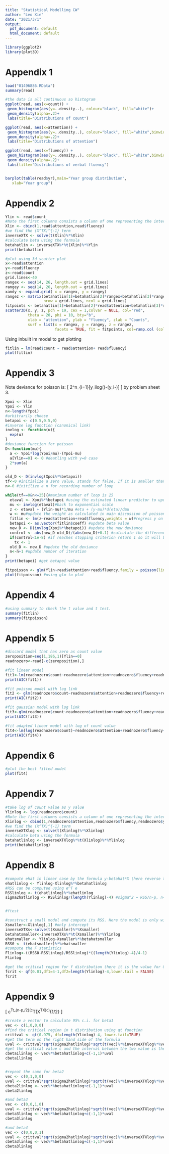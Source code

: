 ```yaml
---
title: "Statistical Modelling CW"
author: "Leo Xie"
date: "2021/3/1"
output:
  pdf_document: default
  html_document: default
---
```


```r
library(ggplot2)
library(plot3D)
```

# Appendix 1

```r
load("01496886.RData")
summary(read)

#the data is all continuous so histogram
ggplot(read, aes(x=count)) + 
 geom_histogram(aes(y=..density..), colour="black", fill="white")+
 geom_density(alpha=.2)+
 labs(title="Distributions of count")

ggplot(read, aes(x=attention)) + 
 geom_histogram(aes(y=..density..), colour="black", fill="white",binwidth = 1)+
 geom_density(alpha=.2)+
 labs(title="Distributions of attention")

ggplot(read, aes(x=fluency)) + 
 geom_histogram(aes(y=..density..), colour="black", fill="white",binwidth = 1)+
 geom_density(alpha=.2)+
 labs(title="Distributions of verbal fluency")


barplot(table(read$yr),main="Year group distribution",
   xlab="Year group")

```

# Appendix 2

```r
Ylin <- read$count
#Note the first columns consists a column of one representing the intercept term
Xlin <- cbind(1,read$attention,read$fluency)
#we find the (X^TX)^{-1} term
inverseXTX <- solve(t(Xlin)%*%Xlin)
#calculate beta using the formula 
betahatlin <- inverseXTX%*%t(Xlin)%*%Ylin
print(betahatlin)

#plot using 3d scatter plot
x<-read$attention
y<-read$fluency
z<-read$count
grid.lines<-40
rangex <- seq(14, 26, length.out = grid.lines)
rangey <- seq(14, 26, length.out = grid.lines)
xandy <- expand.grid( x = rangex, y = rangey)
rangez <- matrix(betahatlin[1]+betahatlin[2]*rangex+betahatlin[3]*rangey,
                 nrow = grid.lines, ncol = grid.lines)
fitpoints <- betahatlin[1]+betahatlin[2]*read$attention+betahatlin[3]*read$fluency
scatter3D(x, y, z, pch = 19, cex = 1,colvar = NULL, col="red", 
          theta = 20, phi = 10, bty="b",
          xlab = "attention", ylab = "fluency", zlab = "Counts",  
          surf = list(x = rangex, y = rangey, z = rangez,  
                      facets = TRUE, fit = fitpoints, col=ramp.col (col = c("blue","green"), n = 300, alpha=0.9), border="black"), main = "Count linear approximation")
```

Using inbuilt lm model to get plotting
```r
fitlin = lm(read$count ~ read$attention+ read$fluency)
plot(fitlin)
```


# Appendix 3

Note deviance for poisson is:
\[
2\sum^n_{i=1}[y_ilog(\frac{y_i}{\mu})-(y_i-\hat\mu)]
\]
by problem sheet 3.

```r
Xpoi <- Xlin
Ypoi <- Ylin
n<-length(Ypoi)
#arbitrarily choose 
betapoi <- c(0.5,0.5,0)
#inverse log function (canonical link)
invlog <- function(u){
  exp(u)
}
#deviance function for poisson 
D<-function(mu){
  a <- Ypoi*log(Ypoi/mu)-(Ypoi-mu)
  a[Ylin==0] <- 0 #deatling with y=0 case
  2*sum(a)
}

old_D <- D(invlog(Xpoi%*%betapoi))
tf<-0 #initialize a zero value, stands for false. If it is smaller than tolerance, the value will be updated as 1 in the following loop:
n<-0 #initilize a n for recording number of loop

while(tf==0&n<=25){#maximum number of loop is 25
  etaval <- Xpoi%*%betapoi #using the estimated linear predictor to update the eta value, which is the linear part in the poisson regression
  mu <- invlog(etaval)#back to exponential scale
  z <- etaval + (Ylin-mu)*1/mu #eta + (y-mu)*d(eta)/dmu
  w <- mu#update the weight as calculated in main discussion of poisson model
  fitlin <- lm(z~read$attention+read$fluency,weights = w)#regress y on the components of data with weight w
  betapoi <- as.vector(fitlin$coeff) #update beta value
  new_D <- D(invlog(Xpoi%*%betapoi)) #update the new deviance
  control <- abs(new_D-old_D)/(abs(new_D)+0.1) #calculate the difference in deviance as stopping criterion. Plus 0.1 so that it wont be divided by zero
  if(control<1e-8) #if reaches stopping criterion return 1 so it will break the loop
    tx <- 1
  old_D <- new_D #update the old deviance 
  n<-n+1 #update number of iteration
}
print(betapoi) #get betapoi value

fitpoisson <- glm(Ylin~read$attention+read$fluency,family = poisson(link="log"))
plot(fitpoisson) #using glm to plot

```

# Appendix 4

```r
#using summary to check the t value and t test. 
summary(fitlin)
summary(fitpoisson)
```


# Appendix 5

```r
#discard model that has zero as count value
zeroposition=seq(1,186,1)[Ylin==0]
readnozero<-read[-c(zeroposition),]

#fit linear model
fit1<-lm(readnozero$count~readnozero$attention+readnozero$fluency+readnozero$yr)
print(AIC(fit1))

#fit poisson model with log link
fit2 <- glm(readnozero$count~readnozero$attention+readnozero$fluency+readnozero$yr,family = poisson(link="log"))
print(AIC(fit2))

#fit gaussian model with log link
fit3<-glm(readnozero$count~readnozero$attention+readnozero$fluency+readnozero$yr,family = gaussian(link='log'))
print(AIC(fit3))

#fit adapted linear model with log of count value
fit4<-lm(log(readnozero$count)~readnozero$attention+readnozero$fluency+readnozero$yr,data=readnozero)
print(AIC(fit4))

```

# Appendix 6

```r
#plot the best fitted model
plot(fit4)
```

# Appendix 7

```r
#take log of count value as y value 
Ylinlog <- log(readnozero$count)
#Note the first columns consists a column of one representing the intercept term
Xlinlog <- cbind(1,readnozero$attention,readnozero$fluency,readnozero$yr)
#we find the (X^TX)^{-1} term
inverseXTXlog <- solve(t(Xlinlog)%*%Xlinlog)
#calculate beta using the formula 
betahatlinlog <- inverseXTXlog%*%t(Xlinlog)%*%Ylinlog
print(betahatlinlog)
```



# Appendix 8

```r

#compute ehat in linear case by the formula y-betahat*X (here reverse the order due to the dimension)
ehatlinlog <- Ylinlog-Xlinlog%*%betahatlinlog
#RSS can be computed using e^T e
RSSlinlog <- t(ehatlinlog)%*%ehatlinlog
sigma2hatlinlog <- RSSlinlog/(length(Ylinlog)-4) #sigma^2 = RSS/n-p, n=length(Y), p=4 (as three betas)


#ftest

#construct a small model and compute its RSS. Here the model is only with its intercept term
Xsmaller<-Xlinlog[,1] #only intercept
inverseXTXs<-solve(t(Xsmaller)%*%Xsmaller)
betahatsmaller<-inverseXTXs%*%t(Xsmaller)%*%Ylinlog
ehatsmaller <- Ylinlog-Xsmaller%*%betahatsmaller
RSS0 <- t(ehatsmaller)%*%ehatsmaller
#compute the F statistics
Flinlog<-((RSS0-RSSlinlog)/RSSlinlog)*((length(Ylinlog)-4)/4-1)
Flinlog

#get the critical region for f distribution (here it is the value for 0.01)
fcrit <- qf(0.01,df1=4-1,df2=length(Ylinlog)-4,lower.tail = FALSE)
fcrit
```

# Appendix 9

\[
c^T\hat\beta\pm t_{n-p,\alpha/2}\hat\sigma(c^T(X^TX)c)^{1/2}
\]

```r

#create a vector to calculate 95% c.i. for beta1 
vec <- c(1,0,0,0)
#find the critical region in t distribution using qt function
crittval <- qt(0.975, df=length(Ylinlog)-4, lower.tail=TRUE)
#get the term on the right hand side of the formula 
uval <- crittval*sqrt(sigma2hatlinlog)*sqrt(t(vec)%*%inverseXTXlog%*%vec)
#get the critical value c and the interval between the two value is the confidence interval
cbeta1linlog <- vec%*%betahatlinlog+c(-1,1)*uval
cbeta1linlog


#repeat the same for beta2
vec <- c(0,1,0,0)
uval <- crittval*sqrt(sigma2hatlinlog)*sqrt(t(vec)%*%inverseXTXlog%*%vec)
cbeta2linlog <- vec%*%betahatlinlog+c(-1,1)*uval
cbeta2linlog

#and beta3
vec <- c(0,0,1,0)
uval <- crittval*sqrt(sigma2hatlinlog)*sqrt(t(vec)%*%inverseXTXlog%*%vec)
cbeta3linlog <- vec%*%betahatlinlog+c(-1,1)*uval
cbeta3linlog

#and beta4
vec <- c(0,0,0,1)
uval <- crittval*sqrt(sigma2hatlinlog)*sqrt(t(vec)%*%inverseXTXlog%*%vec)
cbeta3linlog <- vec%*%betahatlinlog+c(-1,1)*uval
cbeta3linlog
```



